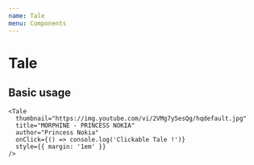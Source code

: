 ```yaml
---
name: Tale
menu: Components
---
```



# Tale

<PropsTable of={Tale} />

## Basic usage

<Playground>
  <div style={{ display: 'flex', backgroundColor: theme.colors.primary, padding: '2em' }}>
    <Tale
      thumbnail="https://img.youtube.com/vi/oXES7DNMhsY/hqdefault.jpg"
      title="Rudimental & Major Lazer - Let Me Live (feat. Anne-Marie & Mr. Eazi) (Official Music Video)"
      author="Major Lazer"
      style={{ margin: '1em' }}
    />

    <Tale
      thumbnail="https://img.youtube.com/vi/2VMg7y5esQg/hqdefault.jpg"
      title="MORPHINE - PRINCESS NOKIA"
      author="Princess Nokia"
      onClick={() => console.log('Clickable Tale !')}
      style={{ margin: '1em' }}
    />
  </div>
</Playground>
